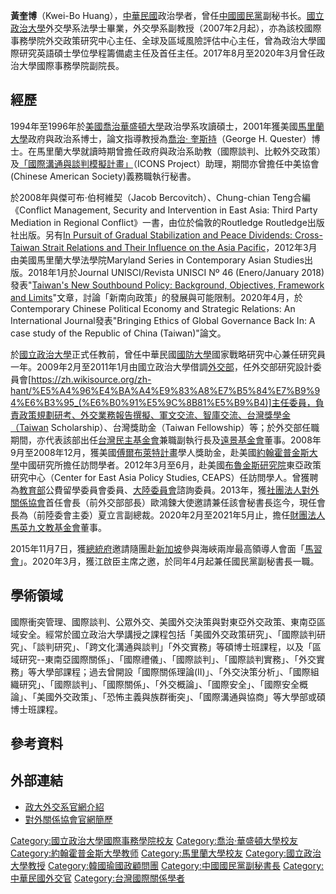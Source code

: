 {{Multiple issues|
{{Autobiography|time=2021-11-12T05:17:49+00:00}}
{{BLP unsourced|time=2021-11-12T05:17:49+00:00}}
}}
'''黃奎博'''（Kwei-Bo Huang），[[中華民國|中華民國]]政治學者，曾任[[中國國民黨|中國國民黨]]副秘书长。[[國立政治大學|國立政治大學]]外交學系法學士畢業，外交學系副教授（2007年2月起），亦為該校國際事務學院外交政策研究中心主任、全球及區域風險評估中心主任，曾為政治大學國際研究英語碩士學位學程籌備處主任及首任主任。2017年8月至2020年3月曾任政治大學國際事務學院副院長。

==經歷==
1994年至1996年於[[美國|美國]][[喬治華盛頓大學|喬治華盛頓大學]]政治學系攻讀碩士，2001年獲美國[[馬里蘭大學|馬里蘭大學]]政府與政治系博士，論文指導教授為[[喬治·_奎斯持|喬治· 奎斯持]]（George H. Quester）博士。在馬里蘭大學就讀時期曾擔任政府與政治系助教（國際談判、比較外交政策）及[http://www.icons.umd.edu 「國際溝通與談判模擬計畫」]（ICONS Project）助理，期間亦曾擔任中美協會(Chinese American Society)義務職執行秘書。

於2008年與傑可布·伯柯維契（Jacob Bercovitch）、Chung-chian Teng合編《Conflict Management, Security and Intervention in East Asia: Third Party Mediation in Regional Conflict》一書，由位於倫敦的Routledge Routledge出版社出版。另有[http://www.law.umaryland.edu/programs/international/eastasia/MSCASfirst2011_3.html In Pursuit of Gradual Stabilization and Peace Dividends: Cross-Taiwan Strait Relations and Their Influence on the Asia Pacific]，2012年3月由美國馬里蘭大學法學院Maryland Series in Contemporary Asian Studies出版。2018年1月於Journal UNISCI/Revista UNISCI Nº 46 (Enero/January 2018)發表"[http://www.unisci.es/taiwans-new-southbound-policy-background-objectives-framework-and-limits/ Taiwan's New Southbound Policy: Background, Objectives, Framework and Limits]"文章，討論「新南向政策」的發展與可能限制。2020年4月，於Contemporary Chinese Political Economy and Strategic Relations: An International Journal發表"Bringing Ethics of Global Governance Back In: A case study of the Republic of China (Taiwan)"論文。 

於[[國立政治大學|國立政治大學]]正式任教前，曾任中華民國[[國防大學_(中華民國)|國防大學]]國家戰略研究中心兼任研究員一年。2009年2月至2011年1月由國立政治大學借調[[中華民國外交部|外交部]]，任外交部研究設計委員會[https://zh.wikisource.org/zh-hant/%E5%A4%96%E4%BA%A4%E9%83%A8%E7%B5%84%E7%B9%94%E6%B3%95_(%E6%B0%91%E5%9C%8B81%E5%B9%B4)]主任委員，負責政策規劃研考、外交業務報告撰擬、軍文交流、智庫交流、台灣獎學金（Taiwan Scholarship）、台灣獎助金（Taiwan Fellowship）等；於外交部任職期間，亦代表該部出任[[台灣民主基金會|台灣民主基金會]]兼職副執行長及[[遠景基金會|遠景基金會]]董事。2008年9月至2008年12月，獲美國[[傅爾布萊特計畫|傅爾布萊特計畫]]學人獎助金，赴美國[[約翰霍普金斯大學|約翰霍普金斯大學]]{{le|高等國際研究院|Paul H. Nitze School of Advanced International Studies}}中國研究所擔任訪問學者。2012年3月至6月，赴美國[[布魯金斯研究院|布魯金斯研究院]]東亞政策研究中心（Center for East Asia Policy Studies, CEAPS）任訪問學人。曾獲聘為[[中華民國教育部|教育部]]公費留學委員會委員、[[中華民國大陸委員會|大陸委員會]]諮詢委員。2013年，獲[http://www.afr.org.tw 社團法人對外關係協會]首任會長（前外交部部長）歐鴻鍊大使邀請兼任該會秘書長迄今，現任會長為（前陸委會主委）夏立言副總裁。2020年2月至2021年5月止，擔任[http://www.ma19.org/ 財團法人馬英九文教基金會]董事。

2015年11月7日，獲[[中華民國總統府|總統府]]邀請隨團赴[[新加坡|新加坡]]參與海峽兩岸最高領導人會面「[[馬習會|馬習會]]」。2020年3月，獲江啟臣主席之邀，於同年4月起兼任國民黨副秘書長一職。

==學術領域==
國際衝突管理、國際談判、公眾外交、美國外交決策與對東亞外交政策、東南亞區域安全。經常於國立政治大學講授之課程包括「美國外交政策研究」、「國際談判研究」、「談判研究」、「跨文化溝通與談判」「外交實務」等碩博士班課程，以及「區域研究--東南亞國際關係」、「國際禮儀」、「國際談判」、「國際談判實務」、「外交實務」等大學部課程；過去曾開設「國際關係理論(II)」、「外交決策分析」、「國際組織研究」、「國際談判」、「國際關係」、「外交概論」、「國際安全」、「國際安全概論」、「美國外交政策」、「恐怖主義與族群衝突」、「國際溝通與協商」等大學部或碩博士班課程。

== 參考資料 ==
{{Reflist}}

==外部連結==
*[https://diplomacy.nccu.edu.tw/people/bio.php?PID=57219 政大外交系官網介紹]
*[http://www.afr.org.tw/edcontent.php?lang=tw&tb=10 對外關係協會官網簡歷]

{{DEFAULTSORT:Huang}}

[[Category:國立政治大學國際事務學院校友|Category:國立政治大學國際事務學院校友]]
[[Category:喬治·華盛頓大學校友|Category:喬治·華盛頓大學校友]]
[[Category:約翰霍普金斯大學教师|Category:約翰霍普金斯大學教师]]
[[Category:馬里蘭大學校友|Category:馬里蘭大學校友]]
[[Category:國立政治大學教授|Category:國立政治大學教授]]
[[Category:韓國瑜國政顧問團|Category:韓國瑜國政顧問團]]
[[Category:中國國民黨副秘書長|Category:中國國民黨副秘書長]]
[[Category:中華民國外交官|Category:中華民國外交官]]
[[Category:台灣國際關係學者|Category:台灣國際關係學者]]